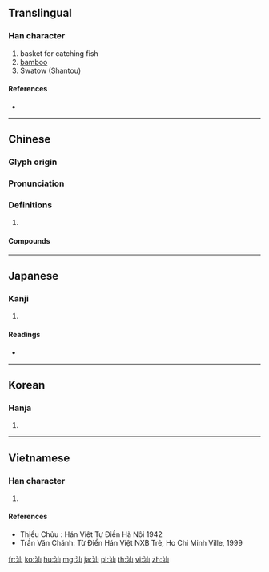 ==Translingual==

===Han character===
{{Han char|rn=85|rad=水|as=03|sn=6|four=32170|canj=EU}}

# basket for catching fish
# [[bamboo]]
# Swatow (Shantou)

====References====
* {{Han ref|kx=0605.090|dkj=17128|dj=0999.020|hdz=31552.030|uh=6C55|ud=27733|bh=A6C2|bd=42690}}

----

==Chinese==
{{zh-forms}}

===Glyph origin===
{{Han etym}}

===Pronunciation===
{{zh-pron
|m=shàn
|c=saan3
|mc=y
|oc=y
|cat=
}}

===Definitions===
{{zh-hanzi}}

# {{rfdef|zh}}

====Compounds====
{{zh-der|汕汕|汕頭|潮汕}}

----

==Japanese==

===Kanji===
{{ja-kanji|grade=|rs=水03}}

# {{defn|lang=ja|sort=水03}}

====Readings====
* {{ja-readings|on=[[さん]] (san)|kun=[[すくいあみ]] (sukuiami)}}

----

==Korean==

===Hanja===
{{ko-hanja|hangeul=산|eumhun=|rv=san|mr=san|y=san}}

# {{defn|lang=ko|sort=水03}}

----

==Vietnamese==

===Han character===
{{vi-hantu|sán|rs=水03}}

# {{defn|lang=vi|sort=水03}}

====References====
* Thiều Chửu : Hán Việt Tự Điển Hà Nội 1942
* Trần Văn Chánh: Từ Điển Hán Việt NXB Trẻ, Ho Chi Minh Ville, 1999

[[fr:汕]]
[[ko:汕]]
[[hu:汕]]
[[mg:汕]]
[[ja:汕]]
[[pl:汕]]
[[th:汕]]
[[vi:汕]]
[[zh:汕]]